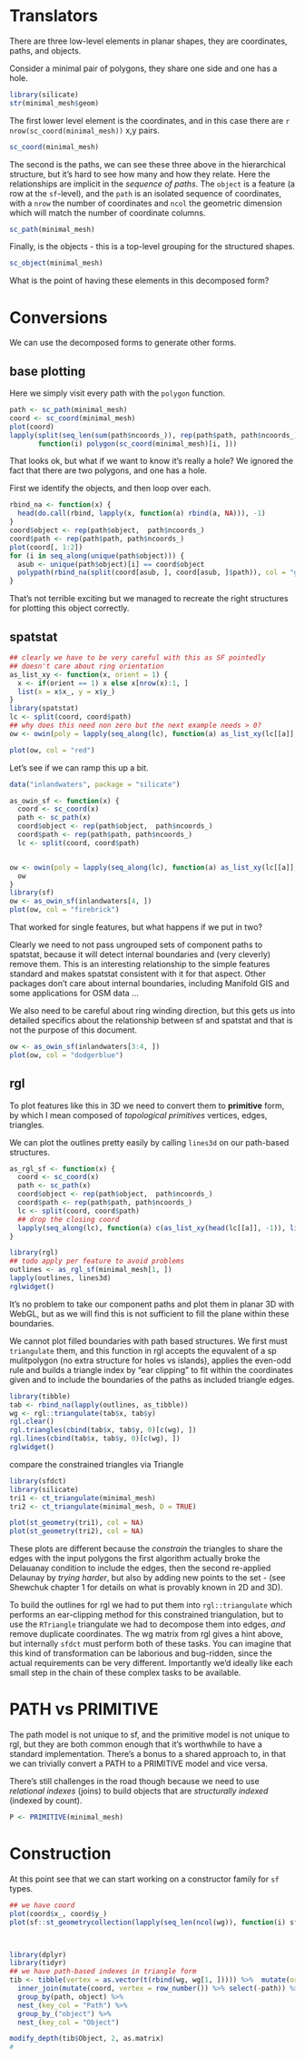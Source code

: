 # Translators


There are three low-level elements in planar shapes, they are coordinates, paths, and
objects. 

Consider a minimal pair of polygons, they share one side and one has a hole. 

```r
library(silicate)
str(minimal_mesh$geom)
```

The first lower level element is the coordinates, and in this case there are `r nrow(sc_coord(minimal_mesh))` x,y pairs. 

```r
sc_coord(minimal_mesh)
```

The second is the paths, we can see these three above in the hierarchical structure, 
but it's hard to see how many and how they relate. Here the relationships are
implicit in the *sequence of paths*. The `object` is a feature (a row at the `sf`-level), 
and the `path` is an isolated sequence of coordinates, with a `nrow` the number of
coordinates and `ncol` the geometric dimension which will match the number of coordinate columns. 

```r
sc_path(minimal_mesh)
```

Finally, is the objects - this is a top-level grouping for the structured shapes. 

```r
sc_object(minimal_mesh)
```

What is the point of having these elements in this decomposed form? 

# Conversions

We can use the decomposed forms to generate other forms. 


## base plotting

Here we simply visit every
path with the `polygon` function. 

```r

path <- sc_path(minimal_mesh)
coord <- sc_coord(minimal_mesh)
plot(coord)
lapply(split(seq_len(sum(path$ncoords_)), rep(path$path, path$ncoords_)), 
       function(i) polygon(sc_coord(minimal_mesh)[i, ]))

```

That looks ok, but what if we want to know it's really a hole? We ignored the fact that there are two polygons, and one has a hole. 

First we identify the objects, and then loop over each. 

```r
rbind_na <- function(x) {
  head(do.call(rbind, lapply(x, function(a) rbind(a, NA))), -1)
}
coord$object <- rep(path$object,  path$ncoords_)
coord$path <- rep(path$path, path$ncoords_)
plot(coord[, 1:2])
for (i in seq_along(unique(path$object))) {
  asub <- unique(path$object)[i] == coord$object
  polypath(rbind_na(split(coord[asub, ], coord[asub, ]$path)), col = "grey")
}
```

That's not terrible exciting but we managed to recreate the right structures for plotting this object correctly. 

## spatstat

```r
## clearly we have to be very careful with this as SF pointedly
## doesn't care about ring orientation
as_list_xy <- function(x, orient = 1) {
  x <- if(orient == 1) x else x[nrow(x):1, ]
  list(x = x$x_, y = x$y_)
}
library(spatstat)
lc <- split(coord, coord$path)
## why does this need non zero but the next example needs > 0?
ow <- owin(poly = lapply(seq_along(lc), function(a) as_list_xy(lc[[a]], orient = 0)))

plot(ow, col = "red")
```

Let's see if we can ramp this up a bit. 

```r
data("inlandwaters", package = "silicate")

as_owin_sf <- function(x) {
  coord <- sc_coord(x)
  path <- sc_path(x)
  coord$object <- rep(path$object,  path$ncoords_)
  coord$path <- rep(path$path, path$ncoords_)
  lc <- split(coord, coord$path)


ow <- owin(poly = lapply(seq_along(lc), function(a) as_list_xy(lc[[a]], orient = a > 1)))
  ow
}
library(sf)
ow <- as_owin_sf(inlandwaters[4, ])
plot(ow, col = "firebrick")
```

That worked for single features, but what happens if we put in two? 

Clearly we need to not pass ungrouped sets of component paths to spatstat, because it will
detect internal boundaries and (very cleverly) remove them. This is an interesting relationship to the simple features standard and makes spatstat consistent with it for that aspect. Other packages don't care about internal boundaries, including Manifold GIS and some applications for OSM data ...

We also need to be careful about ring winding direction, but this gets us into detailed specifics about
the relationship between sf and spatstat and that is not the purpose of this document. 


```r
ow <- as_owin_sf(inlandwaters[3:4, ])
plot(ow, col = "dodgerblue")
```

## rgl

To plot features like this in 3D we need to convert them to **primitive** form, by which I mean composed of *topological primitives* vertices, edges, triangles. 

We can plot the outlines pretty easily by calling `lines3d` on our path-based structures. 

```r
as_rgl_sf <- function(x) {
  coord <- sc_coord(x)
  path <- sc_path(x)
  coord$object <- rep(path$object,  path$ncoords_)
  coord$path <- rep(path$path, path$ncoords_)
  lc <- split(coord, coord$path)
  ## drop the closing coord
  lapply(seq_along(lc), function(a) c(as_list_xy(head(lc[[a]], -1)), list(z = 0)))
}

library(rgl)
## todo apply per feature to avoid problems
outlines <- as_rgl_sf(minimal_mesh[1, ])
lapply(outlines, lines3d)
rglwidget()
```

It's no problem to take our component paths and plot them in planar 3D with WebGL, but as we will find this is not sufficient to fill the plane within these boundaries. 

We cannot plot filled boundaries with path based structures. We first must `triangulate` them, and this function in rgl accepts the equvalent of a sp mulitpolygon (no extra structure for holes vs islands), applies the even-odd rule and builds a triangle index by "ear clipping" to fit within the coordinates given and to include the boundaries of the paths as included triangle edges. 

```r
library(tibble)
tab <- rbind_na(lapply(outlines, as_tibble))
wg <- rgl::triangulate(tab$x, tab$y)
rgl.clear()
rgl.triangles(cbind(tab$x, tab$y, 0)[c(wg), ])
rgl.lines(cbind(tab$x, tab$y, 0)[c(wg), ])
rglwidget()
```

compare the constrained triangles via Triangle

```r
library(sfdct)
library(silicate)
tri1 <- ct_triangulate(minimal_mesh)
tri2 <- ct_triangulate(minimal_mesh, D = TRUE)

plot(st_geometry(tri1), col = NA)
plot(st_geometry(tri2), col = NA)

```
These plots are different because the *constrain* the triangles to share the edges with the input polygons the first
algorithm actually broke the Delauanay condition to include the edges, then the second re-applied Delaunay by *trying harder*, but
also by adding new points to the set - (see Shewchuk chapter 1 for details on what is provably known in 2D and 3D). 


To build the  outlines for rgl we had to put them into `rgl::triangulate` which performs an ear-clipping method for this constrained triangulation, but to use the `RTriangle` triangulate we had to decompose them into edges, *and* remove duplicate coordinates. The wg matrix from rgl gives a hint above, but internally `sfdct` must perform both of these tasks. You can imagine that this kind of transformation can be laborious and bug-ridden, since the actual requirements can be very different. Importantly we'd ideally like each small step in the chain of these complex tasks to be available. 

# PATH vs PRIMITIVE

The path model is not unique to sf, and the primitive model is not unique to rgl, but they are both common enough that it's worthwhile to have a standard implementation. There's a bonus to a shared approach to, in that we can trivially convert a PATH to a PRIMITIVE model and vice versa. 

There's still challenges in the road though because we need to use *relational indexes* (joins) to build objects that are *structurally indexed* (indexed by count). 

```r
P <- PRIMITIVE(minimal_mesh)

```


# Construction

At this point see that we can start working on a constructor family for `sf` types. 

```r
## we have coord
plot(coord$x_, coord$y_)
plot(sf::st_geometrycollection(lapply(seq_len(ncol(wg)), function(i) sf::st_polygon(list(as.matrix(coord[wg[c(1, 2, 3, 1),i], c("x_", "y_")]))))), col = "white")



library(dplyr)
library(tidyr)
## we have path-based indexes in triangle form
tib <- tibble(vertex = as.vector(t(rbind(wg, wg[1, ])))) %>%  mutate(order = row_number(), path = rep(seq_len(ncol(wg)), each = 4)) %>% 
  inner_join(mutate(coord, vertex = row_number()) %>% select(-path)) %>% 
  group_by(path, object) %>% 
  nest_(key_col = "Path") %>% 
  group_by_("object") %>% 
  nest_(key_col = "Object")

modify_depth(tib$Object, 2, as.matrix)
#   
```